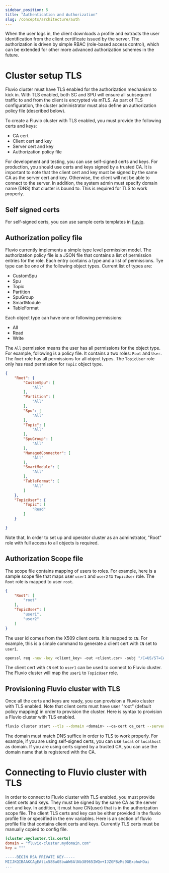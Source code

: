 ```yaml
---
sidebar_position: 5
title: "Authentication and Authorization"
slug: /concepts/architecture/auth
---
```


When the user logs in, the client downloads a profile and extracts the user identification from the client certificate issued by the server. The authorization is driven by simple RBAC (role-based access control), which can be extended for other more advanced authorization schemes in the future.

# Cluster setup TLS

Fluvio cluster must have TLS enabled for the authorization mechanism to kick in. With TLS enabled, both SC and SPU will ensure all subsequent traffic to and from the client is encrypted via mTLS. As part of TLS configuration, the cluster administrator must also define an authorization policy file (described below).

To create a Fluvio cluster with TLS enabled, you must provide the following certs and keys:
- CA cert
- Client cert and key
- Server cert and key
- Authorization policy file

For development and testing, you can use self-signed certs and keys.  For production, you should use certs and keys signed by a trusted CA.  It is important to note that the client cert and key must be signed by the same CA as the server cert and key.  Otherwise, the client will not be able to connect to the server.  In addition, the system admin must specify domain name (DNS) that cluster is bound to.  This is required for TLS to work properly.

## Self signed certs

For self-signed certs, you can use sample certs templates in [fluvio](https://github.com/infinyon/fluvio/tree/master/tls).

## Authorization policy file

Fluvio currently implements a simple type level permission model.  The authorization policy file is a JSON file that contains a list of permission entries for the role. Each entry contains a type and a list of permissions.  Tye type can be one of the following object types.  Current list of types are:
-  CustomSpu
-  Spu
-  Topic
-  Partition
-  SpuGroup
-  SmartModule
-  TableFormat

Each object type can have one or following permissions:
- All
- Read
- Write

The `All` permission means the user has all permissions for the object type.   For example, following is a policy file.  It contains a two roles: `Root` and `User`.  The `Root` role has all permissions for all object types.  The `TopicUser` role only has read permission for `Topic` object type.

```json
{
    "Root": {
        "CustomSpu": [
            "All"
        ],
        "Partition": [
            "All"
        ],
        "Spu": [
            "All"
        ],
        "Topic": [
            "All"
        ],
        "SpuGroup": [
            "All"
        ],
        "ManagedConnector": [
            "All"
        ],
        "SmartModule": [
            "All"
        ],
        "TableFormat": [
            "All"
        ]
    },
    "TopicUser": {
        "Topic": [
            "Read"
        ]
    }

}
```

Note that, In order to set up and operator cluster as an adminstrator, "Root" role with full access to all objects is required.

## Authorization Scope file

The scope file contains mapping of users to roles. For example, here is a sample scope file that maps user `user1` and `user2` to `TopicUser` role.  The `Root` role is mapped to user `root`.

```json
{
    "Root": [
        "root"
    ],
    "TopicUser": [
        "user1",
        "user2"
    ]
}
```

The user id comes from the X509 client certs.  It is mapped to `CN`.  For example, this is a simple command to generate a client cert with `CN` set to `user1`.

```bash
openssl req -new -key <client_key> -out <client.csr> -subj "/C=US/ST=CA/O=MyOrg, Inc./CN=user1"
```

The client cert with `CN` set to `user1` can be used to connect to Fluvio cluster.  The Fluvio cluster will map the `user1` to `TopicUser` role.

## Provisioning Fluvio cluster with TLS

Once all the certs and keys are ready, you can provision a Fluvio cluster with TLS enabled.  Note that client certs must have user "root" (default policy mapping) in order to provision the cluster.  Here is syntax to provision a Fluvio cluster with TLS enabled.

```bash
fluvio cluster start --tls --domain <domain> --ca-cert ca_cert --server-cert <server_cert> --server-key <server_key> --client-cert <client_cert> --client-key <client_key> --authorization-policy <policy_file> --authorization-scope <scope_file>
```

The domain must match DNS suffice in order to TLS to work properly.  For example, if you are using self-signed certs, you can use `local` or `localhost` as domain.  If you are using certs signed by a trusted CA, you can use the domain name that is registered with the CA.

# Connecting to Fluvio cluster with TLS

In order to connect to Fluvio cluster with TLS enabled, you must provide client certs and keys. They must be signed by the same CA as the server cert and key.  In addition, it must have CN(user) that is in the authorization scope file.  The client TLS certs and key can be either provided in the fluvio profile file or specified in the env variables.  Here is an section of fluvio profile file that contains client certs and keys.   Currently TLS certs must be manually copied to config file.


```toml
[cluster.mycluster.tls.certs]
domain = "fluvio-cluster.mydomain.com"
key = """

-----BEGIN RSA PRIVATE KEY-----
MIIJKQIBAAKCAgEAtLx58BuGSbwWW6AlNb38965IWQv+IJZGPBzMs9GExohuHOai
...
```
